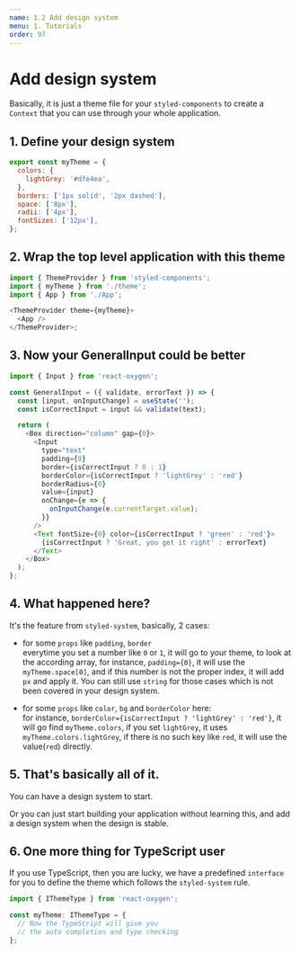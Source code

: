 ```yaml
---
name: 1.2 Add design system
menu: 1. Tutorials
order: 97
---
```


# Add design system

Basically, it is just a theme file for your `styled-components` to create a `Context` that you can use through your whole application.

## 1. Define your design system

```javascript
export const myTheme = {
  colors: {
    lightGrey: '#dfe4ea',
  },
  borders: ['1px solid', '2px dashed'],
  space: ['8px'],
  radii: ['4px'],
  fontSizes: ['12px'],
};
```

## 2. Wrap the top level application with this theme

```javascript
import { ThemeProvider } from 'styled-components';
import { myTheme } from './theme';
import { App } from './App';

<ThemeProvider theme={myTheme}>
  <App />
</ThemeProvider>;
```

## 3. Now your GeneralInput could be better

```javascript
import { Input } from 'react-oxygen';

const GeneralInput = ({ validate, errorText }) => {
  const [input, onInputChange] = useState('');
  const isCorrectInput = input && validate(text);

  return (
    <Box direction="column" gap={0}>
      <Input
        type="text"
        padding={0}
        border={isCorrectInput ? 0 : 1}
        borderColor={isCorrectInput ? 'lightGrey' : 'red'}
        borderRadius={0}
        value={input}
        onChange={e => {
          onInputChange(e.currentTarget.value);
        }}
      />
      <Text fontSize={0} color={isCorrectInput ? 'green' : 'red'}>
        {isCorrectInput ? 'Great, you get it right' : errorText}
      </Text>
    </Box>
  );
};
```

## 4. What happened here?

It's the feature from `styled-system`, basically, 2 cases:

- for some `props` like `padding`, `border`<br/>
  everytime you set a number like `0` or `1`, it will go to your theme, to look at the according array, for instance, `padding={0}`, it will use the `myTheme.space[0]`, and if this number is not the proper index, it will add `px` and apply it. You can still use `string` for those cases which is not been covered in your design system.

- for some `props` like `color`, `bg` and `borderColor` here:<br/>
  for instance, `borderColor={isCorrectInput ? 'lightGrey' : 'red'}`, it will go find `myTheme.colors`, if you set `lightGrey`, it uses `myTheme.colors.lightGrey`, if there is no such key like `red`, it will use the value(`red`) directly.

## 5. That's basically all of it.

You can have a design system to start.

Or you can just start building your application without learning this, and add a design system when the design is stable.

## 6. One more thing for TypeScript user

If you use TypeScript, then you are lucky, we have a predefined `interface` for you to define the theme which follows the `styled-system` rule.

```typescript
import { IThemeType } from 'react-oxygen';

const myTheme: IThemeType = {
  // Now the TypeScript will give you
  // the auto completion and type checking
};
```
